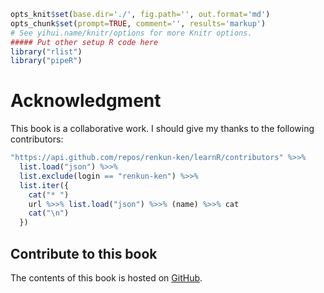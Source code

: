 ```r
opts_knit$set(base.dir='./', fig.path='', out.format='md')
opts_chunk$set(prompt=TRUE, comment='', results='markup')
# See yihui.name/knitr/options for more Knitr options.
##### Put other setup R code here
library("rlist")
library("pipeR")
```

# Acknowledgment

This book is a collaborative work. I should give my thanks to the following contributors:

```r
"https://api.github.com/repos/renkun-ken/learnR/contributors" %>>%
  list.load("json") %>>%
  list.exclude(login == "renkun-ken") %>>%
  list.iter({
    cat("* ")
    url %>>% list.load("json") %>>% (name) %>>% cat
    cat("\n")
  })
```

## Contribute to this book

The contents of this book is hosted on [GitHub](https://github.com/renkun-ken/learnR). 
